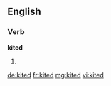 ==English==

===Verb===
'''kited'''

# {{past of|kite}}

[[de:kited]]
[[fr:kited]]
[[mg:kited]]
[[vi:kited]]